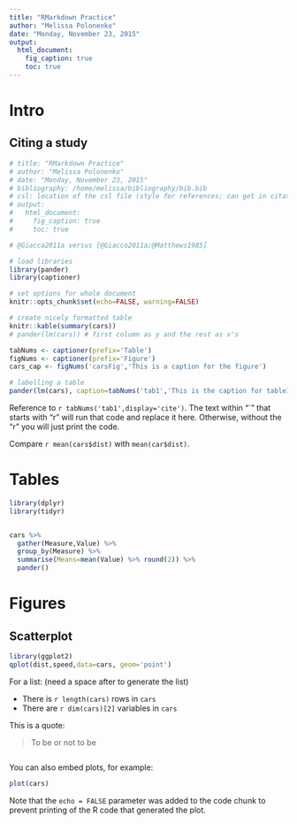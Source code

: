 ```yaml
---
title: "RMarkdown Practice"
author: "Melissa Polonenko"
date: "Monday, November 23, 2015"
output: 
  html_document:
    fig_caption: true
    toc: true
---
```


# Intro

## Citing a study
```r
# title: "RMarkdown Practice"
# author: "Melissa Polonenko"
# date: "Monday, November 23, 2015"
# bibliography: /home/melissa/bibliography/bib.bib
# csl: location of the csl file (style for references; can get in citation-style-language on github - get a clone or copy)
# output: 
#   html_document:
#     fig_caption: true
#     toc: true

# @Giacca2011a versus [@Giacco2011a;@Matthews1985]

```


```r
# load libraries
library(pander)
library(captioner)

# set options for whole document
knitr::opts_chunk$set(echo=FALSE, warning=FALSE)

# create nicely formatted table
knitr::kable(summary(cars))
# pander(lm(cars)) # first column as y and the rest as x's

tabNums <- captioner(prefix='Table')
figNums <- captioner(prefix='Figure')
cars_cap <- figNums('carsFig','This is a caption for the figure')

# labelling a table
pander(lm(cars), caption=tabNums('tab1','This is the caption for table1'))
```


Reference to `r tabNums('tab1',display='cite')`. The text within "`" that starts with "r" will run that code and replace it here. Otherwise, without the "r" you will just print the code.

Compare `r mean(cars$dist)` with `mean(car$dist)`.

# Tables
```r
library(dplyr)
library(tidyr)


cars %>%
  gather(Measure,Value) %>%
  group_by(Measure) %>%
  summarise(Means=mean(Value) %>% round(2)) %>%
  pander()
```

# Figures
## Scatterplot

```r
library(ggplot2)
qplot(dist,speed,data=cars, geom='point')
```

For a list: (need a space after to generate the list)

- There is `r length(cars)` rows in `cars`
- There are `r dim(cars)[2]` variables in `cars`

This is a quote:

> To be or not to be

```r

```


You can also embed plots, for example:
```r

plot(cars)
```

Note that the `echo = FALSE` parameter was added to the code chunk to prevent printing of the R code that generated the plot.

